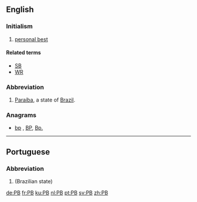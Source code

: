 {{also|Pb|pb}}
==English==

===Initialism===
{{rfc-header|Initialism}}
{{head|en|initialism}}

# {{label|en|sports}} [[personal best]]

====Related terms====
* [[SB]]
* [[WR]]

===Abbreviation===
{{rfc-header|Abbreviation}}
{{head|en|abbreviation}}

# [[Paraíba]], a state of [[Brazil]].

===Anagrams===
* [[bp#English|bp]] , [[BP#English|BP]], [[Bp.#English|Bp.]]

----

==Portuguese==

===Abbreviation===
{{rfc-header|Abbreviation}}
{{head|pt|abbreviation}}

# {{abbreviation of|Paraíba|lang=pt}} (Brazilian state)

[[de:PB]]
[[fr:PB]]
[[ku:PB]]
[[nl:PB]]
[[pt:PB]]
[[sv:PB]]
[[zh:PB]]
